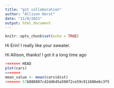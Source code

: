 ```yaml
---
title: "git collaboration"
author: "Allison Horst"
date: "11/9/2021"
output: html_document
---
```


```r
knitr::opts_chunk$set(echo = TRUE)
```

Hi Erin! I really like your sweater. 

Hi Allison, thanks! I got it a long time ago 

```r
<<<<<<< HEAD
plot(cars)
=======
mean_value <- mean(cars$dist)
>>>>>>> 57b088807cd2ddb45a598f2ce59c911606e6c3f5
```


```r

```

